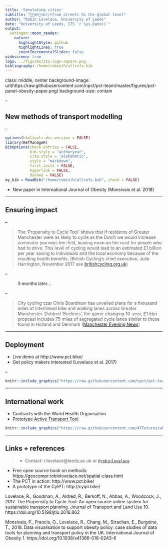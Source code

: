 ```yaml
---
title: 'Simulating cities'
subtitle: "🚗🚌🚲🚶<br/>from streets to the global level"
author: "Robin Lovelace, University of Leeds"
date: "University of Leeds, ITS `r Sys.Date()`"
output:
  xaringan::moon_reader:
    nature:
      highlightStyle: github
      highlightLines: true
      countIncrementalSlides: false
widescreen: true
logo: ../figures/its-logo-square.png
bibliography: /home/robin/h/allrefs.bib
---
```

class: middle, center
background-image: url(https://raw.githubusercontent.com/npct/pct-team/master/figures/pct-panel-obesity-paper.png)
background-size: contain

--

## New methods of transport modelling

--

```r
options(htmltools.dir.version = FALSE)
library(RefManageR)
BibOptions(check.entries = FALSE, 
           bib.style = "authoryear", 
           cite.style = 'alphabetic', 
           style = "markdown",
           first.inits = FALSE,
           hyperlink = FALSE, 
           dashed = FALSE)
my_bib = ReadBib("/home/robin/h/allrefs.bib", check = FALSE)
```


- New paper in International Journal of Obesity (Monsivais et al. 2018)

---

## Ensuring impact

<!-- See https://twitter.com/robinlovelace/status/907261128354488320 -->

<!-- <blockquote class="twitter-tweet" data-lang="en"><p lang="en" dir="ltr">Scenario of cycling infrastructure in Leeds: <a href="https://t.co/FqehV7kAjc">https://t.co/FqehV7kAjc</a> Prelim. cost: ~£120m (without junction remodelling) for 157 km. <a href="https://twitter.com/hashtag/CyIPT?src=hash&amp;ref_src=twsrc%5Etfw">#CyIPT</a> <a href="https://t.co/OHqC8axut5">pic.twitter.com/OHqC8axut5</a></p>&mdash; Robin Lovelace (robinlovelace) <a href="https://twitter.com/robinlovelace/status/907261128354488320?ref_src=twsrc%5Etfw">September 11, 2017</a></blockquote> -->
<!-- <script async src="https://platform.twitter.com/widgets.js" charset="utf-8"></script> -->

--

> The ‘Propensity to Cycle Tool’ shows that if residents of Greater Manchester were as likely to cycle as the Dutch we would increase commuter journeys ten-fold, leaving room on the road for people who had to drive. This level of cycling would lead to an estimated £1 billion per year saving to individuals and the local economy because of the resulting health benefits. (British Cycling’s chief executive, Julie Harrington, November 2017 see [britishcycling.org.uk](https://www.britishcycling.org.uk/campaigning/article/20171102-campaigning-news-British-Cycling-responds-to-Mayor-of-Greater-Manchester-Andy-Burham-s--congestion-conversation--0))

--

~ 3 months later...

--

> City cycling czar Chris Boardman has unveiled plans for a thousand miles of interlinked bike and walking lanes across Greater Manchester. Dubbed ‘Beelines’, the game-changing 10-year, £1.5bn proposal includes 75 miles of segregated cycle lanes similar to those found in Holland and Denmark ([Manchester Evening News](https://www.manchestereveningnews.co.uk/news/greater-manchester-news/cycling-walking-lanes-greater-manchester-14832995))


---

## Deployment

- Live demo at http://www.pct.bike/
- Get policy makers interested (Lovelace et al. 2017)

--

```r
knitr::include_graphics("https://raw.githubusercontent.com/npct/pct-team/master/figures/front-page-leeds-pct-demo.png")
```

---

## International work

- Contracts with the World Health Organisation
- Prototype [Active Transport Tool](http://35.233.61.182/)

```r
knitr::include_graphics("https://raw.githubusercontent.com/ATFutures/who/master/fig/accra-flow1-interactive.png")
```



---

## Links + references

> - Contact: r.lovelace@leeds.ac.uk or [`@robinlovelace`](https://twitter.com/robinlovelace)

- Free open source book on methods: https://geocompr.robinlovelace.net/spatial-class.html
- The PCT in action: http://www.pct.bike/
- A prototype of the CyIPT: http://cyipt.bike/

Lovelace, R., Goodman, A., Aldred, R., Berkoff, N., Abbas, A., Woodcock, J., 2017. The Propensity to Cycle Tool: An open source online system for sustainable transport planning. Journal of Transport and Land Use 10. https://doi.org/10.5198/jtlu.2016.862

Monsivais, P., Francis, O., Lovelace, R., Chang, M., Strachan, E., Burgoine, T., 2018. Data visualisation to support obesity policy: case studies of data tools for planning and transport policy in the UK. International Journal of Obesity 1. https://doi.org/10.1038/s41366-018-0243-6

